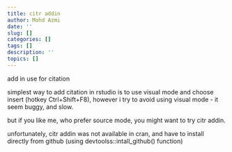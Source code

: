 ```yaml
---
title: citr addin
author: Mohd Azmi
date: ''
slug: []
categories: []
tags: []
description: ''
topics: []
---
```


add in use for citation

simplest way to add citation in rstudio is to use visual mode and choose insert (hotkey Ctrl+Shift+F8), however i try to avoid using visual mode - it seem buggy, and slow. 

but if you like me, who prefer source mode, you might want to try citr addin.

unfortunately, citr addin was not available in cran, and have to install directly from github (using devtoolss::intall_github() function)
